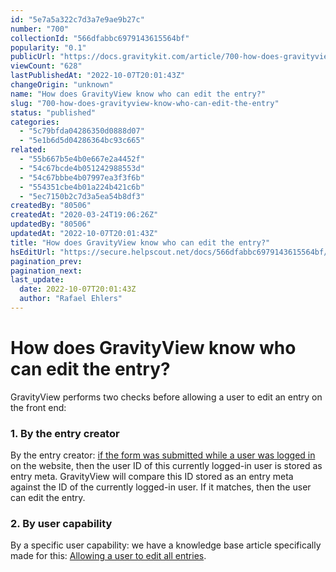 ```yaml
---
id: "5e7a5a322c7d3a7e9ae9b27c"
number: "700"
collectionId: "566dfabbc6979143615564bf"
popularity: "0.1"
publicUrl: "https://docs.gravitykit.com/article/700-how-does-gravityview-know-who-can-edit-the-entry"
viewCount: "628"
lastPublishedAt: "2022-10-07T20:01:43Z"
changeOrigin: "unknown"
name: "How does GravityView know who can edit the entry?"
slug: "700-how-does-gravityview-know-who-can-edit-the-entry"
status: "published"
categories: 
  - "5c79bfda04286350d0888d07"
  - "5e1b6d5d04286364bc93c665"
related: 
  - "55b667b5e4b0e667e2a4452f"
  - "54c67bcde4b051242988553d"
  - "54c67bbbe4b07997ea3f3f6b"
  - "554351cbe4b01a224b421c6b"
  - "5ec7150b2c7d3a5ea54b8df3"
createdBy: "80506"
createdAt: "2020-03-24T19:06:26Z"
updatedBy: "80506"
updatedAt: "2022-10-07T20:01:43Z"
title: "How does GravityView know who can edit the entry?"
hsEditUrl: "https://secure.helpscout.net/docs/566dfabbc6979143615564bf/article/5e7a5a322c7d3a7e9ae9b27c"
pagination_prev: 
pagination_next: 
last_update:
  date: 2022-10-07T20:01:43Z
  author: "Rafael Ehlers"
---
```


# How does GravityView know who can edit the entry?

GravityView performs two checks before allowing a user to edit an entry on the front end:

###  1. By the entry creator 

By the entry creator: [if the form was submitted while a user was logged in](https://docs.gravitykit.com/article/717-understanding-how-an-entry-gets-associated-with-a-user) on the website, then the user ID of this currently logged-in user is stored as entry meta. GravityView will compare this ID stored as an entry meta against the ID of the currently logged-in user. If it matches, then the user can edit the entry.

### 2. By user capability

By a specific user capability: we have a knowledge base article specifically made for this: [Allowing a user to edit all entries](https://docs.gravitykit.com/article/291-how-to-allow-a-user-to-edit-all-entries).